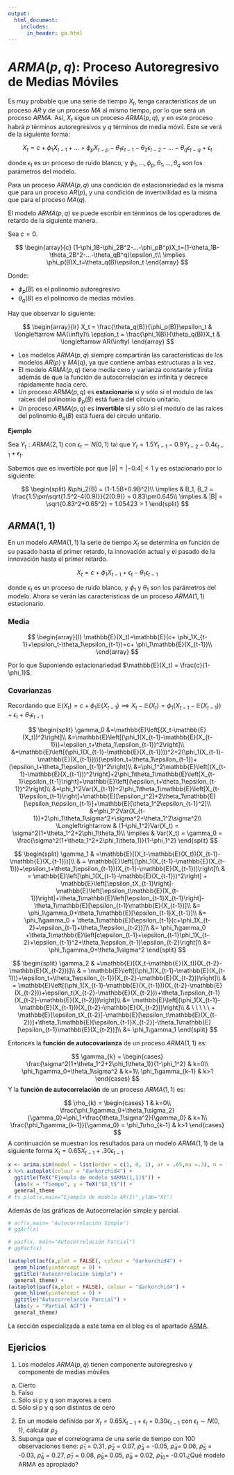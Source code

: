 ```yaml
---
output:
  html_document: 
    includes:
      in_header: ga.html
---
```

# $ARMA(p,q)$: Proceso Autoregresivo de Medias Móviles

Es muy probable que una serie de tiempo $X_t$, tenga características de un proceso $AR$ y de un proceso $MA$ al mismo tiempo, por lo que será un proceso $ARMA$. Así, $X_t$ sigue un proceso $ARMA(p,q)$, y en este proceso habrá $p$  términos autoregresivos y $q$   términos de media móvil. Este se verá de la siguiente forma: 

$$
X_t=c+ \phi_1X_{t-1}+...+\phi_pX_{t-p}-\theta_1\epsilon_{t-1}-\theta_2\epsilon_{t-2}-...-\theta_q\epsilon_{t-q}+\epsilon_t
$$
  
donde $\epsilon_t$ es un proceso de ruido blanco, y $\phi_1,...,\phi_p,\theta_1,...,\theta_q$ son los parámetros del modelo.

Para un proceso $ARMA(p,q)$ una condición de estacionariedad es la misma que para un proceso $AR(p)$, y una condición de invertivilidad es la misma que para el proceso $MA(q)$.

El modelo $ARMA(p,q)$ se puede escribir en términos de los operadores de retardo de la siguiente manera.

Sea $c = 0$.

$$
\begin{array}{c}
(1-\phi_1B-\phi_2B^2-...-\phi_pB^p)X_t=(1-\theta_1B-\theta_2B^2-...-\theta_qB^q)\epsilon_t\\
\implies \phi_p(B)X_t=\theta_q(B)\epsilon_t
\end{array}
$$

Donde:

+ $\phi_p(B)$ es el polinomio autoregresivo
+ $\theta_q(B)$ es el polinomio de medias móviles.

Hay que observar lo siguiente:

$$
\begin{array}{lr}
X_t = \frac{\theta_q(B)}{\phi_p(B)}\epsilon_t & \longleftarrow MA(\infty)\\
\epsilon_t = \frac{\phi_1(B)}{\theta_q(B)}X_t & \longleftarrow AR(\infty)
\end{array}
$$

+ Los modelos $ARMA(p,q)$ siempre compartirán las características de los modelos $AR(p)$ y $MA(q)$, ya que contiene ambas estructuras a la vez. 
+ El modelo $ARMA(p,q)$ tiene media cero y varianza constante y finita además de que la función de autocorrelación es infinita y decrece rápidamente hacia cero.    
+ Un proceso $ARMA(p,q)$ es **estacionario** si y sólo si el modulo de las raíces del polinomio $\phi_p(B)$ está fuera del círculo unitario.
+ Un proceso $ARMA(p,q)$ es **invertible** si y sólo si el modulo de las raíces del polinomio $\theta_q(B)$ está fuera del círculo unitario.

**Ejemplo**

Sea $Y_t: ARMA(2,1)$ con $\epsilon_t\sim N(0,1)$ tal que $Y_t = 1.5Y_{t-1}-0.9Y_{t-2}-0.4\epsilon_{t-1}+\epsilon_t$.

Sabemos que es invertible por que $|\theta| = |-0.4|<1$ y es estacionario por lo siguiente:

$$
\begin{split}
&\phi_2(B) = (1-1.5B+0.9B^2)\\
\implies & B_1, B_2 = \frac{1.5\pm\sqrt{1.5^2-4(0.9)}}{2(0.9)} = 0.83\pm0.645\\
\implies & |B| = \sqrt{0.83^2+0.65^2} = 1.05423 > 1
\end{split}
$$

## $ARMA(1,1)$

En un modelo $ARMA(1,1)$ la serie de tiempo $X_t$ se determina en función de su pasado hasta el primer retardo, la innovación actual y el pasado de la innovación hasta el primer retardo.     


$$
X_t=c+ \phi_1X_{t-1}+\epsilon_t-\theta_1\epsilon_{t-1}
$$

donde $\epsilon_t$ es un proceso de ruido blanco, y $\phi_1$ y $\theta_1$ son los parámetros del modelo. Ahora se verán las características de un proceso $ARMA(1,1)$ estacionario.

### Media

$$
\begin{array}{l}
\mathbb{E}(X_t)=\mathbb{E}(c+ \phi_1X_{t-1}+\epsilon_t-\theta_1\epsilon_{t-1})=c+ \phi_1\mathbb{E}(X_{t-1})\\
\end{array}
$$

Por lo que Suponiendo estacionariedad $\mathbb{E}(X_t) = \frac{c}{1-\phi_1}$.

### Covarianzas

Recordando que $\mathbb{E}(X_t) = c+ \phi_1\mathbb{E}(X_{t-1}) \implies X_t-\mathbb{E}(X_t) = \phi_1(X_{t-1}-\mathbb{E}(X_{t-1}))+\epsilon_t+\theta_1\epsilon_{t-1}$

$$
\begin{split}
\gamma_0 &=\mathbb{E}\left[(X_t-\mathbb{E}(X_t))^2\right]\\
&=\mathbb{E}\left[(\phi_1(X_{t-1}-\mathbb{E}(X_{t-1}))+\epsilon_t+\theta_1\epsilon_{t-1})^2\right]\\
&=\mathbb{E}\left[(\phi_1(X_{t-1}-\mathbb{E}(X_{t-1})))^2+2(\phi_1(X_{t-1}-\mathbb{E}(X_{t-1})))(\epsilon_t+\theta_1\epsilon_{t-1})+(\epsilon_t+\theta_1\epsilon_{t-1})^2\right]\\
&=\phi_1^2\mathbb{E}\left[(X_{t-1}-\mathbb{E}(X_{t-1}))^2\right]+2\phi_1\theta_1\mathbb{E}\left[X_{t-1}\epsilon_{t-1}\right]+\mathbb{E}\left[(\epsilon_t+\theta_1\epsilon_{t-1})^2\right]\\
&=\phi_1^2Var(X_{t-1})+2\phi_1\theta_1\mathbb{E}\left[X_{t-1}\epsilon_{t-1}\right]+\mathbb{E}[\epsilon_t^2]+2\theta_1\mathbb{E}[\epsilon_t\epsilon_{t-1}]+\mathbb{E}[\theta_1^2\epsilon_{t-1}^2]\\
&=\phi_1^2Var(X_{t-1})+2\phi_1\theta_1\sigma^2+\sigma^2+\theta_1^2\sigma^2\\
\Longleftrightarrow & (1-\phi_1^2)Var(X_t) = \sigma^2(1+\theta_1^2+2\phi_1\theta_1)\\
\implies & Var(X_t) = \gamma_0 = \frac{\sigma^2(1+\theta_1^2+2\phi_1\theta_1)}{1-\phi_1^2}
\end{split}
$$

$$
\begin{split}
\gamma_1 & =\mathbb{E}[(X_t-\mathbb{E}(X_t))(X_{t-1}-\mathbb{E}(X_{t-1}))]\\
& = \mathbb{E}\left[(\phi_1(X_{t-1}-\mathbb{E}(X_{t-1}))+\epsilon_t+\theta_1\epsilon_{t-1})(X_{t-1}-\mathbb{E}(X_{t-1}))\right]\\
& = \mathbb{E}\left[\phi_1(X_{t-1}-\mathbb{E}(X_{t-1}))^2\right] + \mathbb{E}\left[\epsilon_tX_{t-1}\right]-\mathbb{E}\left[\epsilon_t\mathbb{E}(X_{t-1})\right]+\theta_1\mathbb{E}\left[\epsilon_{t-1}X_{t-1}\right]-\theta_1\mathbb{E}[\epsilon_{t-1}\mathbb{E}(X_{t-1})]\\
&= \phi_1\gamma_0+\theta_1\mathbb{E}[\epsilon_{t-1}X_{t-1}]\\
&= \phi_1\gamma_0 + \theta_1\mathbb{E}[\epsilon_{t-1}(c+\phi_1X_{t-2}+\epsilon_{t-1}+\theta_1\epsilon_{t-2})]\\
&= \phi_1\gamma_0 +\theta_1\mathbb{E}\left[c\epsilon_{t-1}+\epsilon_{t-1}\phi_1X_{t-2}+\epsilon_{t-1}^2+\theta_1\epsilon_{t-1}\epsilon_{t-2}\right]\\
&= \phi_1\gamma_0+\theta_1\sigma^2
\end{split}
$$

$$
\begin{split}
\gamma_2 & =\mathbb{E}[(X_t-\mathbb{E}(X_t))(X_{t-2}-\mathbb{E}(X_{t-2}))]\\
& = \mathbb{E}\left[(\phi_1(X_{t-1}-\mathbb{E}(X_{t-1}))+\epsilon_t+\theta_1\epsilon_{t-1})(X_{t-2}-\mathbb{E}(X_{t-2}))\right]\\
& = \mathbb{E}\left[(\phi_1(X_{t-1}-\mathbb{E}(X_{t-1}))(X_{t-2}-\mathbb{E}(X_{t-2}))+\epsilon_t(X_{t-2}-\mathbb{E}(X_{t-2}))+\theta_1\epsilon_{t-1}(X_{t-2}-\mathbb{E}(X_{t-2}))\right]\\
&= \mathbb{E}\left[(\phi_1(X_{t-1}-\mathbb{E}(X_{t-1}))(X_{t-2}-\mathbb{E}(X_{t-2}))\right]\\
& \ \ \ \ \ + \mathbb{E}[\epsilon_tX_{t-2}]-\mathbb{E}[\epsilon_t\mathbb{E}(X_{t-2})]+\theta_1\mathbb{E}[\epsilon_{t-1}X_{t-2}]-\theta_1\mathbb{E}[\epsilon_{t-1}\mathbb{E}(X_{t-2})]\\
&= \phi_1\gamma_1
\end{split}
$$

Entonces la **función de autocovarianza** de un proceso $ARMA(1,1)$ es:


$$  
\gamma_{k} =
\begin{cases}
\frac{\sigma^2(1+\theta_1^2+2\phi_1\theta_1)}{1-\phi_1^2} & k=0\\
\phi_1\gamma_0+\theta_1\sigma^2 & k=1\\
\phi_1\gamma_{k-1} & k>1
\end{cases}       
$$
Y la **función de autocorrelación** de un proceso $ARMA(1,1)$ es:

$$ 
\rho_{k} =
\begin{cases}
1 & k=0\\
\frac{\phi_1\gamma_0+\theta_1\sigma_2}{\gamma_0}=\phi_1+\frac{\theta_1\sigma^2}{\gamma_0} & k=1\\
\frac{\phi_1\gamma_{k-1}}{\gamma_0} = \phi_1\rho_{k-1} & k>1
\end{cases}       
$$
A continuación se muestran los resultados para un modelo $ARMA(1,1)$ de la siguiente forma $X_t=0.65X_{t-1}+.30\epsilon_{t-1}$

```r
x <- arima.sim(model = list(order = c(1, 0, 1), ar = .65,ma =.3), n = 100)
x %>% autoplot(colour = "darkorchid4") + 
  ggtitle(TeX("Ejemplo de modelo $ARMA(1,1)$")) +
  labs(x = "Tiempo", y = TeX("$X_t$")) +
  general_theme
# ts.plot(x,main="Ejemplo de modelo AR(1)",ylab="Xt")
```

Además de las gráficas de Autocorrelación simple y parcial.

```r
# acf(x,main= "Autocorrelación Simple")
# ggAcf(x)

# pacf(x, main="Autocorrelación Parcial")
# ggPacf(x)

(autoplot(acf(x,plot = FALSE), colour = "darkorchid4") + 
  geom_hline(yintercept = 0) +
  ggtitle("Autocorrelación Simple") +
  general_theme) + 
(autoplot(pacf(x,plot = FALSE), colour = "darkorchid4") + 
  geom_hline(yintercept = 0) +
  ggtitle("Autocorrelación Parcial") +
  labs(y = "Partial ACF") + 
  general_theme)
```

La sección especializada a este tema en el blog es el apartado [ARMA](https://rstudio-pubs-static.s3.amazonaws.com/1071417_253bc2f164f4438b918aaaee3a3da291.html#armapq).

## Ejericios
1) Los modelos $ARMA(p,q)$ tienen componente autoregresivo y componente de medias móviles
a. Cierto
b. Falso
c. Sólo si p y q son mayores a cero
d. Sólo si p y q son distintos de cero
2) En un modelo definido por $X_t=0.65X_{t-1}+\epsilon_t+0.30\epsilon_{t-1}$ con $\epsilon_t\sim N(0,1)$, calcular $\rho_2$
3) Suponga que el correlograma de una serie de tiempo con 100 observaciones tiene: $\hat\rho_1$ = 0.31, $\hat\rho_2$ = 0.07, $\hat\rho_3$ = -0.05, $\hat\rho_4$= 0.06, $\hat\rho_5$ = -0.03, $\hat\rho_6$ = 0.27, $\hat\rho_7$ = 0.08, $\hat\rho_8$= 0.05, $\hat\rho_9$ = 0.02, $\hat\rho_10$= -0.01.¿Qué modelo ARMA es
apropiado?

